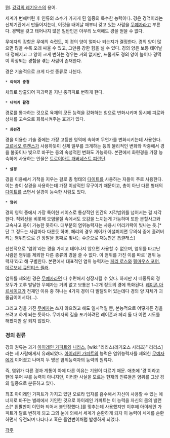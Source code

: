 剄. [[강각의 레기오스]]의 용어.

세계가 변해버린 후 인류의 소수가 가지게 된 일종의 특수한 능력이다. 경은 경맥이라는 신체기관에서 만들어지는데, 이것을 태어날 때부터 갖고 있는 사람을 [[무예자]]라고 부른다. 경맥을 갖고 태어나지 않은 일반인은 아무리 노력해도 경을 얻을 수 없다. 

무예자의 강함은 무예의 숙련도, 이 경의 양이 얼마나 되는지가 결정한다. 경의 양이 많으면 많을 수록 오래 싸울 수 있고, 그만큼 강한 힘을 낼 수 있다. 경의 양은 보통 태어날 때 정해지고 그 양이 크게 변하는 경우는 거의 없지만, 드물게도 경의 양이 늘어나 경맥이 확장되는 경험을 겪는 사람이 존재한다.

경은 기술적으로 크게 다섯 종류로 나뉜다.


 * '''외력계 충경'''
체외로 방출되어 파괴력을 지닌 충격파로 변하게 한다.

 * '''내력계 활경'''
경로를 통과하는 것으로 육체의 모든 능력을 강화하는 힘으로 변화시키며 동시에 피로와 상처를 고속으로 회복시켜주는 효과가 있다.

 * '''화련경'''
경을 이용한 기술 중에는 가장 고등한 영역에 속하며 무언가를 변화시키는데 사용한다. [[고르네오 루켄스]]가 사용하듯이 신체 일부를 크게하는 등의 물리적인 변화와 작중에서 경을 불꽃이나 빛으로 바꾸는 등의 속성적인 변화도 가능하다. 본편에서 화련경을 가장 능숙하게 사용하는 인물은 [[트로이아트 개버네스트 피란딘]].

 * '''살경'''
경을 이용해서 기척을 지우는 걸로 총 형태의 [[다이트]]를 사용하는 자들이 주로 사용한다. 이는 총이 살경을 사용하는데 가장 이상적인 무구이기 때문이고, 총이 아닌 다른 형태의 [[다이트]]를 쓰면서 살경이 능숙한 사람도 있다.

 * '''염위'''
경의 영역 중에서 가장 특이한 케이스로 통상적인 인간의 지각범위를 넘어서는 걸 지각한다. 적외선을 비롯해 오염물질 속에서도 오감을 느끼는게 가능하며 또한 분할사고와 고속사고 등이 가능한 듯하다. 대부분의 염위능력자는 사용시 머리카락이 빛나는 듯.[* 단 그 정도는 사람마다 다른듯 하며, 페리의 경우 제어가 어설퍼지면 무의식 중에 흘려버리는 염위만으로 긴 장발을 통째로 빛내는 수준으로 재능만은 톱클래스] 

선천적으로 '염위'라는 경을 가지고 태어나지 않으면 사용할 수 없으며, 염위를 타고난 사람은 염위를 제외한 다른 종류의 경을 쓸 수 없다. 이 염위를 가진 이를 따로 '염위 능력자'라고 해 구별한다. 본편에서 대표적인 염위 능력자는 [[페리 로스]]와 [[펠마우스 포어]], [[데르보네 큐안티스 뮐러]]. 


염위를 제외한 경은 [[무예자]]라면 다 수련해서 성장시킬 수 있다. 하지만 저 네종류의 경 모두가 고루 발달한 무예자는 거의 없고 보통은 1~2개 정도의 경에 특화된다. [[레이폰 아르세이프]]가 천재인 이유 중 하나는 4가지 경이 다 발달되어 있는데다 경의 양 자체가 괴물급이어서다(...).

그리고 경을 가진 [[무예자]]는 쓰지 않으려고 해도 일시적일 뿐, 본능적으로 어떻게든 경을 쓰려고 하게 되는 듯하다. 무예자의 길을 포기하려던 레이폰과 페리 둘 다 이런 시도를 해봤지만 잘 되지 않았다.

=== 경의 원류 ===
경의 원류는 과거 [[아이레인 가피트]]와 [[니리스]], [wiki:"리리스(레기오스 시리즈)" 리리스]라는 세 사람에게서 유래되었다. [[아이레인 가피트]]의 능력은 염위능력자를 제외한 [[무예자]]에게 이어졌고 나머지 두 명은 염위능력자의 능력의 원류다.

즉, 염위가 다른 경과 계통이 아예 다른 이유는 기원이 다르기 때문. 애초에 '경'이라고 한데 묶어 부를 능력이 아니지만, 이러한 사실을 모르는 현재의 인류들은 염위를 그냥 경의 일종으로 분류하고 있다.

최초 아이레인 가피트가 가지고 있던 오로라 입자를 흡수해서 자신이 사용할 수 있는 에너지로 바꾸는 벌레에서 기인한 것으로 아이레인 가피트는 이 능력을 자신의 몸의 밸런스[* 왼팔만이 이민화 되어서 불안정했다.]를 맞추는데 사용했지만 이후에 아이레인 가피트가 달로 변하게 되고 그의 눈에 의해서 세계가 순환하게 되자 이 능력이 세계를 순환하면서 유전되며 나타나고 혹은 돌연변이처럼 발생하게 되었다.

[[각주]]
